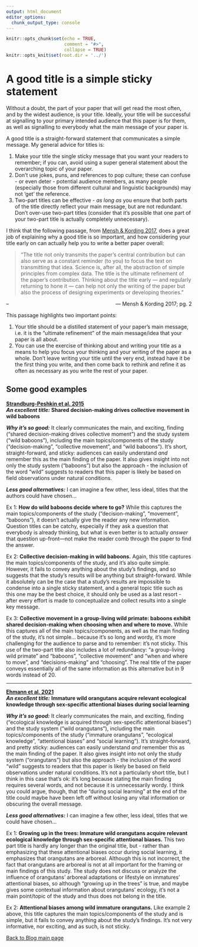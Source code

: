 ```yaml
---
output: html_document
editor_options:
  chunk_output_type: console
---
```


```r
knitr::opts_chunk$set(echo = TRUE,
                      comment = "#>",
                      collapse = TRUE)
knitr::opts_knit$set(root.dir = '../')
```

# A good title is a simple sticky statement {.unlisted .unnumbered #Titles}

Without a doubt, the part of your paper that will get read the most often, and by the widest audience, is your title. Ideally, your title will be successful at signalling to your primary intended audience that this paper is for them, as well as signalling to everybody what the main message of your paper is.

A good title is a straight-forward statement that communicates a simple message. My general advice for titles is:

1) Make your title the single sticky message that you want your readers to remember; if you can, avoid using a super general statement about the overarching topic of your paper.
2) Don't use jokes, puns, and references to pop culture; these can confuse - or even deter - potential audience members, as many people (especially those from different cultural and linguistic backgrounds) may not 'get' the reference. 
3) Two-part titles can be effective - *as long as* you ensure that both parts of the title directly reflect your main message, but are not redundant. Don't over-use two-part titles (consider that it's possible that one part of your two-part title is actually completely unnecessary).

I think that the following passage, from [Mensh & Kording 2017](https://journals.plos.org/ploscompbiol/article?id=10.1371/journal.pcbi.1005619#sec003), does a great job of explaining why a good title is so important, and how considering your title early on can actually help you to write a better paper overall:

> "The title not only transmits the paper’s central contribution but can also serve as a constant reminder (to you) to focus the text on transmitting that idea. Science is, after all, the abstraction of simple principles from complex data. The title is the ultimate  refinement of the paper’s contribution. Thinking about the title early — and regularly returning to hone it — can help not only the  writing of the paper but also the process of designing experiments or developing theories." 

[--- Mensh & Kording 2017; pg. 2]{style="float:right"}
  
  --
   
This passage highlights two important points:

1) Your title should be a distilled statement of your paper's main message, i.e. it is the "ultimate refinement" of the main message/idea that your paper is all about.
2) You can use the exercise of thinking about and writing your title as a means to help you focus your thinking and your writing of the paper as a whole. Don't leave writing your title until the very end, instead have it be the first thing you write, and then come back to rethink and refine it as often as necessary as you write the rest of your paper.

  
## Some good examples {-}

**[Strandburg-Peshkin et al. 2015](https://www.science.org/doi/10.1126/science.aaa5099)**  
***An excellent title:***
**Shared decision-making drives collective movement in wild baboons** 

***Why it's so good:***
It clearly communicates the main, and exciting, finding ("shared decision-making drives collective moment") and the study system ("wild baboons"), including the main topics/components of the study ("decision-making", "collective movement", and "wild baboons"). It's short, straight-forward, and sticky: audiences can easily understand *and* remember this as the main finding of the paper. It also gives insight into not only the study system ("baboons") but also the approach - the inclusion of the word "wild" suggests to readers that this paper is likely be based on field observations under natural conditions.

***Less good alternatives:***
I can imagine a few other, less ideal, titles that the authors could have chosen...

Ex 1: **How do wild baboons decide where to go?** While this captures the main topics/components of the study ("decision-making", "movement", "baboons"), it doesn't actually give the reader any new information. Question titles can be catchy, especially if they ask a question that everybody is already thinking, but what is even better is to actually *answer* that question up-front---not make the reader comb through the paper to find the answer.

Ex 2: **Collective decision-making in wild baboons.** Again, this title captures the main topics/components of the study, and it's also quite simple. However, it fails to convey anything about the study's findings, and so suggests that the study's results will be anything but straight-forward. While it absolutely can be the case that a study's results are impossible to condense into a single sticky statement, and a general topic title such as this one may be the best choice, it should only be used as a last resort - after every effort is made to conceptualize and collect results into a single key message.

Ex 3: **Collective movement in a group-living wild primate: baboons exhibit shared decision-making when choosing when and where to move.** While this captures all of the main topics/components, as well as the main finding of the study, it's not simple... because it's so long and wordy, it's more challenging for the audience to parse and to remember: it's not sticky. This use of the two-part title also includes a lot of redundancy: "a group-living wild primate" and "baboons", "collective movement" and "when and where to move", and "decisions-making" and "choosing". The real title of the paper conveys essentially all of the same information as this alternative but in 9 words instead of 20. 
  
  ***
  
**[Ehmann et al. 2021](https://journals.plos.org/plosbiology/article?id=10.1371/journal.pbio.3001173)**  
***An excellent title:***
**Immature wild orangutans acquire relevant ecological knowledge through sex-specific attentional biases during social learning**

***Why it's so good:***
It clearly communicates the main, and exciting, finding ("ecological knowledge is acquired through sex-specific attentional biases") and the study system ("wild orangutans"), including the main topics/components of the study ("immature orangutans", "ecological knowledge", "attentional biases" and "social learning"). It's straight-forward, and pretty sticky: audiences can easily understand *and* remember this as the main finding of the paper. It also gives insight into not only the study system ("orangutans") but also the approach - the inclusion of the word "wild" suggests to readers that this paper is likely be based on field observations under natural conditions. It's not a particularly short title, but I think in this case that's ok: it's long because stating the main finding requires several words, and not because it is unnecessarily wordy. I think you could argue, though, that the "during social learning" at the end of the title could maybe have been left off without losing any vital information or obscuring the overall message. 


***Less good alternatives:***
I can imagine a few other, less ideal, titles that we could have chosen...

Ex 1: **Growing up in the trees: Immature wild orangutans acquire relevant ecological knowledge through sex-specific attentional biases.** This two part title is hardly any longer than the original title, but - rather than emphasizing that these attentional biases occur during social learning, it emphasizes that orangutans are arboreal. Although this is not incorrect, the fact that orangutans are arboreal is not at all important for the framing or main findings of this study. The study does not discuss or analyze the influence of orangutans' arboreal adaptations or lifestyle on immatures' attentional biases, so although "growing up in the trees" is true, and maybe gives some contextual information about orangutans' ecology, it's not a main point/topic of the study and thus does not belong in the title.

Ex 2: **Attentional biases among wild immature orangutans.** Like example 2 above, this title captures the main topics/components of the study and is simple, but it fails to convey anything about the study's findings. It's not very informative, nor exciting, and as such, is not sticky.

[Back to Blog main page](#blog_main)  
